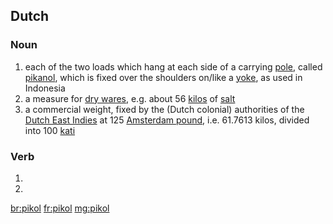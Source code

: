 ==Dutch==

===Noun===
{{nl-noun|g}}

# each of the two loads which hang at each side of a carrying [[pole]], called [[pikanol]], which is fixed over the shoulders on/like a [[yoke]], as used in Indonesia
# a measure for [[dry ware]]s, e.g. about 56 [[kilo]]s of [[salt]]
# a commercial weight, fixed by the (Dutch colonial) authorities of the [[Dutch East Indies]] at 125 [[Amsterdam pound]], i.e. 61.7613 kilos, divided into 100 [[kati]]

===Verb===
{{head|nl}}

# {{nl-verb form of|p=1|n=sg|t=pres|m=ind|pikollen}}
# {{nl-verb form of|m=imp|pikollen}}

[[br:pikol]]
[[fr:pikol]]
[[mg:pikol]]